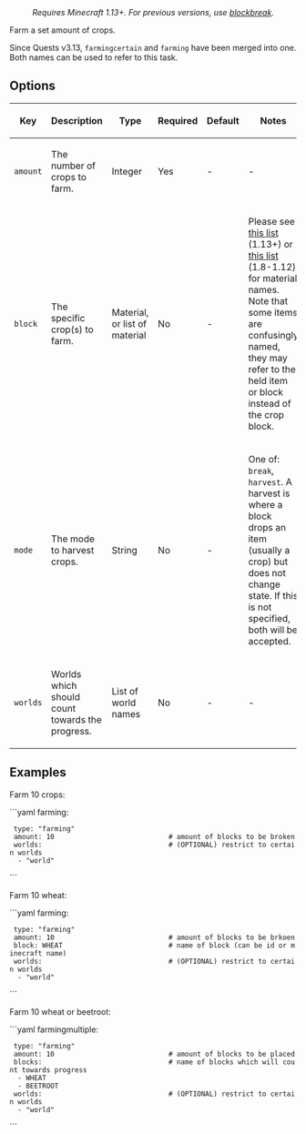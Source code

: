 : ''Requires Minecraft 1.13+. For previous versions, use [[blockbreak (task type)|blockbreak]].''

Farm a set amount of crops.

Since Quests v3.13, <code>farmingcertain</code> and <code>farming</code> have been merged into one. Both names can be used to refer to this task.

== Options ==
{|
|-
! Key
! Description
! Type
! Required
! Default
! Notes
|-
| <code>amount</code>
| The number of crops to farm.
| Integer
| Yes
| -
| -
|-
| <code>block</code>
| The specific crop(s) to farm.
| Material, or list of material
| No
| -
| Please see [https://hub.spigotmc.org/javadocs/bukkit/org/bukkit/Material.html this list] (1.13+) or [https://helpch.at/docs/1.12.2/org/bukkit/Material.html this list] (1.8-1.12) for material names. Note that some items are confusingly named, they may refer to the held item or block instead of the crop block.
|-
| <code>mode</code>
| The mode to harvest crops.
| String
| No
| -
| One of: <code>break</code>, <code>harvest</code>. A harvest is where a block drops an item (usually a crop) but does not change state. If this is not specified, both will be accepted.
|-
| <code>worlds</code>
| Worlds which should count towards the progress.
| List of world names
| No
| -
| -
|}

== Examples ==
Farm 10 crops:

```yaml
farming:
  type: "farming"
  amount: 10                            # amount of blocks to be broken
  worlds:                               # (OPTIONAL) restrict to certain worlds
   - "world"
```

Farm 10 wheat:

```yaml
farming:
  type: "farming"
  amount: 10                            # amount of blocks to be brkoen
  block: WHEAT                          # name of block (can be id or minecraft name)
  worlds:                               # (OPTIONAL) restrict to certain worlds
   - "world"
```

Farm 10 wheat or beetroot:

```yaml
farmingmultiple:
  type: "farming"
  amount: 10                            # amount of blocks to be placed
  blocks:                               # name of blocks which will count towards progress
   - WHEAT
   - BEETROOT                           
  worlds:                               # (OPTIONAL) restrict to certain worlds
   - "world"
```
